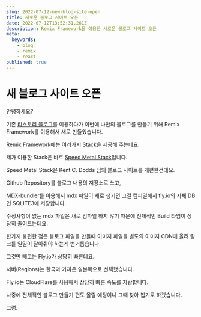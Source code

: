```yaml
---
slug: 2022-07-12-new-blog-site-open
title: 새로운 블로그 사이트 오픈
date: 2022-07-12T13:52:31.261Z
description: Remix Framework을 이용한 새로운 블로그 사이트 오픈
meta:
  keywords:
    - blog
    - remix
    - react
published: true
---
```


# 새 블로그 사이트 오픈

안녕하세요?

기존 [티스토리 블로그](https://cpro95.tistory.com)를 이용하다가 이번에 나만의 블로그를 만들기 위해 Remix Framework를 이용해서 새로 만들었습니다.

Remix Framework에는 여러가지 Stack을 제공해 주는데요.

제가 이용한 Stack은 바로 [Speed Metal Stack](https://github.com/Girish21/speed-metal-stack)입니다.

Speed Metal Stack은 Kent C. Dodds 님의 블로그 사이트를 개편한건데요.

Github Repository를 블로그 내용의 저장소로 쓰고,

MDX-bundler를 이용해서 mdx 파일이 새로 생기면 그걸 컴퍼일해서 fly.io의 자체 DB인 SQLITE3에 저장합니다.

수정사항이 없는 mdx 파일은 새로 컴파일 하지 않기 때문에 전체적인 Build 타임이 상당히 줄어드는데요.

한가지 불편한 점은 블로그 파일을 만들때 이미지 파일을 별도의 이미지 CDN에 올려 링크를 일일이 달아줘야 하는게 번거롭습니다.

그것만 빼고는 Fly.io가 상당히 빠른데요.

서버(Regions)는 한국과 가까운 일본쪽으로 선택했습니다.

Fly.io는 CloudFlare를 사용해서 상당히 빠른 속도를 자랑합니다.

나중에 전체적인 블로그 만들기 편도 올릴 예정이니 그때 찾아 뵙기로 하겠습니다.

그럼.
